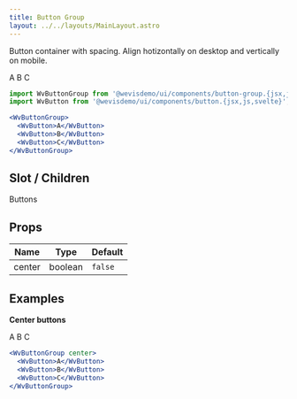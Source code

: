 ```yaml
---
title: Button Group
layout: ../../layouts/MainLayout.astro
---
```



Button container with spacing. Align hotizontally on desktop and vertically on mobile.

<WvButtonGroup>
  <WvButton>A</WvButton>
  <WvButton>B</WvButton>
  <WvButton>C</WvButton>
</WvButtonGroup>

```jsx
import WvButtonGroup from '@wevisdemo/ui/components/button-group.{jsx,js,svelte}';
import WvButton from '@wevisdemo/ui/components/button.{jsx,js,svelte}';
```

```jsx
<WvButtonGroup>
  <WvButton>A</WvButton>
  <WvButton>B</WvButton>
  <WvButton>C</WvButton>
</WvButtonGroup>
```

## Slot / Children

Buttons

## Props

| Name   | Type    | Default |
| ------ | ------- | ------- |
| center | boolean | `false` |

## Examples

**Center buttons**

<WvButtonGroup center>
  <WvButton>A</WvButton>
  <WvButton>B</WvButton>
  <WvButton>C</WvButton>
</WvButtonGroup>

```jsx
<WvButtonGroup center>
  <WvButton>A</WvButton>
  <WvButton>B</WvButton>
  <WvButton>C</WvButton>
</WvButtonGroup>
```

